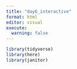 ```yaml
---
title: "day6_interactive"
format: html
editor: visual
execute: 
  warning: false
---
```


```r
library(tidyverse)
library(here)
library(janitor)
```
